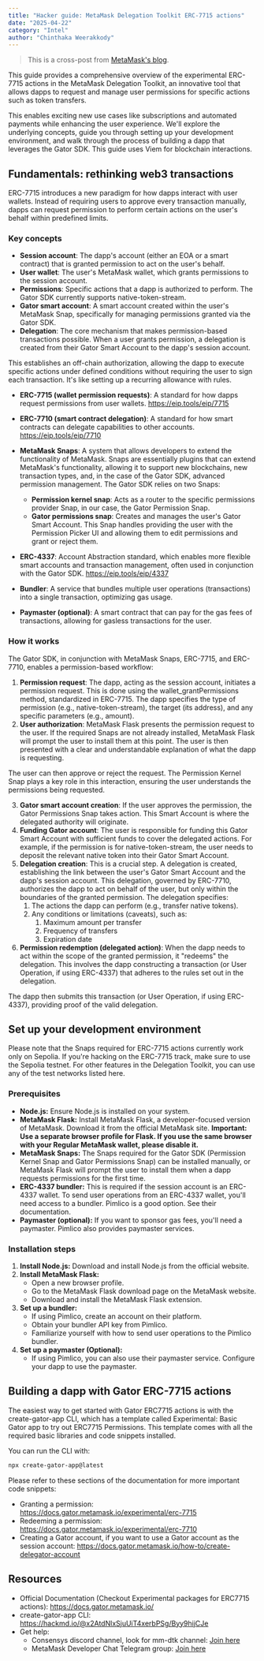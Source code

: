 ```yaml
---
title: "Hacker guide: MetaMask Delegation Toolkit ERC-7715 actions"
date: "2025-04-22"
category: "Intel"
author: "Chinthaka Weerakkody"
---
```


> This is a cross-post from [MetaMask's blog](https://metamask.io/en-GB/news/hacker-guide-metamask-delegation-toolkit-erc-7715-actions).

This guide provides a comprehensive overview of the experimental ERC-7715 actions in the MetaMask Delegation Toolkit, an innovative tool that allows dapps to request and manage user permissions for specific actions such as token transfers. 

This enables exciting new use cases like subscriptions and automated payments while enhancing the user experience. We'll explore the underlying concepts, guide you through setting up your development environment, and walk through the process of building a dapp that leverages the Gator SDK. This guide uses Viem for blockchain interactions.

## Fundamentals: rethinking web3 transactions

ERC-7715 introduces a new paradigm for how dapps interact with user wallets. Instead of requiring users to approve every transaction manually, dapps can request permission to perform certain actions on the user's behalf within predefined limits.

### Key concepts

* **Session account**: The dapp's account (either an EOA or a smart contract) that is granted permission to act on the user's behalf.
* **User wallet**: The user's MetaMask wallet, which grants permissions to the session account.
* **Permissions**: Specific actions that a dapp is authorized to perform. The Gator SDK currently supports native-token-stream.
* **Gator smart account**: A smart account created within the user's MetaMask Snap, specifically for managing permissions granted via the Gator SDK.
* **Delegation**: The core mechanism that makes permission-based transactions possible. When a user grants permission, a delegation is created from their Gator Smart Account to the dapp's session account.

This establishes an off-chain authorization, allowing the dapp to execute specific actions under defined conditions without requiring the user to sign each transaction. It's like setting up a recurring allowance with rules.

* **ERC-7715 (wallet permission requests)**: A standard for how dapps request permissions from user wallets. https://eip.tools/eip/7715
* **ERC-7710 (smart contract delegation)**: A standard for how smart contracts can delegate capabilities to other accounts. https://eip.tools/eip/7710
* **MetaMask Snaps**: A system that allows developers to extend the functionality of MetaMask. Snaps are essentially plugins that can extend MetaMask's functionality, allowing it to support new blockchains, new transaction types, and, in the case of the Gator SDK, advanced permission management. The Gator SDK relies on two Snaps:  
   * **Permission kernel snap**: Acts as a router to the specific permissions provider Snap, in our case, the Gator Permission Snap.  
   * **Gator permissions snap**: Creates and manages the user's Gator Smart Account. This Snap handles providing the user with the Permission Picker UI and allowing them to edit permissions and grant or reject them.

* **ERC-4337**: Account Abstraction standard, which enables more flexible smart accounts and transaction management, often used in conjunction with the Gator SDK. https://eip.tools/eip/4337

* **Bundler**: A service that bundles multiple user operations (transactions) into a single transaction, optimizing gas usage.
* **Paymaster (optional)**: A smart contract that can pay for the gas fees of transactions, allowing for gasless transactions for the user.

### How it works

The Gator SDK, in conjunction with MetaMask Snaps, ERC-7715, and ERC-7710, enables a permission-based workflow:

1. **Permission request**: The dapp, acting as the session account, initiates a permission request. This is done using the wallet_grantPermissions method, standardized in ERC-7715. The dapp specifies the type of permission (e.g., native-token-stream), the target (its address), and any specific parameters (e.g., amount).
2. **User authorization**: MetaMask Flask presents the permission request to the user. If the required Snaps are not already installed, MetaMask Flask will prompt the user to install them at this point. The user is then presented with a clear and understandable explanation of what the dapp is requesting.

The user can then approve or reject the request. The Permission Kernel Snap plays a key role in this interaction, ensuring the user understands the permissions being requested.

3. **Gator smart account creation**: If the user approves the permission, the Gator Permissions Snap takes action. This Smart Account is where the delegated authority will originate.
4. **Funding Gator account**: The user is responsible for funding this Gator Smart Account with sufficient funds to cover the delegated actions. For example, if the permission is for native-token-stream, the user needs to deposit the relevant native token into their Gator Smart Account.
5. **Delegation creation**: This is a crucial step. A delegation is created, establishing the link between the user's Gator Smart Account and the dapp's session account. This delegation, governed by ERC-7710, authorizes the dapp to act on behalf of the user, but only within the boundaries of the granted permission. The delegation specifies:  
   1. The actions the dapp can perform (e.g., transfer native tokens).  
   2. Any conditions or limitations (caveats), such as:  
         1. Maximum amount per transfer  
         2. Frequency of transfers  
         3. Expiration date
6. **Permission redemption (delegated action)**: When the dapp needs to act within the scope of the granted permission, it "redeems" the delegation. This involves the dapp constructing a transaction (or User Operation, if using ERC-4337) that adheres to the rules set out in the delegation.

The dapp then submits this transaction (or User Operation, if using ERC-4337), providing proof of the valid delegation.

## Set up your development environment

Please note that the Snaps required for ERC-7715 actions currently work only on Sepolia. If you're hacking on the ERC-7715 track, make sure to use the Sepolia testnet. For other features in the Delegation Toolkit, you can use any of the test networks listed here.

### Prerequisites

* **Node.js:** Ensure Node.js is installed on your system.
* **MetaMask Flask:** Install MetaMask Flask, a developer-focused version of MetaMask. Download it from the official MetaMask site. **Important: Use a separate browser profile for Flask. If you use the same browser with your Regular MetaMask wallet, please disable it.**
* **MetaMask Snaps:** The Snaps required for the Gator SDK (Permission Kernel Snap and Gator Permissions Snap) can be installed manually, or MetaMask Flask will prompt the user to install them when a dapp requests permissions for the first time.
* **ERC-4337 bundler:** This is required if the session account is an ERC-4337 wallet. To send user operations from an ERC-4337 wallet, you'll need access to a bundler. Pimlico is a good option. See their documentation.
* **Paymaster (optional):** If you want to sponsor gas fees, you'll need a paymaster. Pimlico also provides paymaster services.

### Installation steps

1. **Install Node.js:** Download and install Node.js from the official website.
2. **Install MetaMask Flask:**  
   * Open a new browser profile.  
   * Go to the MetaMask Flask download page on the MetaMask website.  
   * Download and install the MetaMask Flask extension.
3. **Set up a bundler:**  
   * If using Pimlico, create an account on their platform.  
   * Obtain your bundler API key from Pimlico.  
   * Familiarize yourself with how to send user operations to the Pimlico bundler.
4. **Set up a paymaster (Optional):**  
   * If using Pimlico, you can also use their paymaster service. Configure your dapp to use the paymaster.

## Building a dapp with Gator ERC-7715 actions

The easiest way to get started with Gator ERC7715 actions is with the create-gator-app CLI, which has a template called Experimental: Basic Gator app to try out ERC7715 Permissions. This template comes with all the required basic libraries and code snippets installed.

You can run the CLI with:

```bash
npx create-gator-app@latest
```

Please refer to these sections of the documentation for more important code snippets:

* Granting a permission: https://docs.gator.metamask.io/experimental/erc-7715
* Redeeming a permission: https://docs.gator.metamask.io/experimental/erc-7710
* Creating a Gator account, if you want to use a Gator account as the session account: https://docs.gator.metamask.io/how-to/create-delegator-account

## Resources

* Official Documentation (Checkout Experimental packages for ERC7715 actions): https://docs.gator.metamask.io/
* create-gator-app CLI: https://hackmd.io/@x2AtdNlxSjuUiT4xerbPSg/Byy9hijCJe
* Get help:
  * Consensys discord channel, look for mm-dtk channel: [Join here](https://discord.gg/consensys)
  * MetaMask Developer Chat Telegram group: [Join here](https://t.me/metamaskdev) 